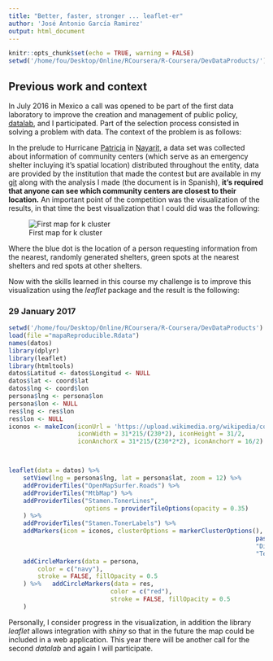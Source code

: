 ```yaml
---
title: "Better, faster, stronger ... leaflet-er"
author: 'José Antonio García Ramirez'
output: html_document
---
```


```r
knitr::opts_chunk$set(echo = TRUE, warning = FALSE)
setwd('/home/fou/Desktop/Online/RCoursera/R-Coursera/DevDataProducts/')
```

## Previous work and context

In July 2016 in Mexico a call was opened to be part of the first data laboratory to improve the creation and management of public policy, [datalab](https://datos.gob.mx/blog/abrimos-convocatoria-datalab?category=noticias), and I participated. 
Part of the selection process consisted in solving a problem with data. The context of the problem is as follows:

In the prelude to Hurricane [Patricia](https://en.wikipedia.org/wiki/Hurricane_Patricia) in [Nayarit](https://en.wikipedia.org/wiki/Nayarit), a data set  was collected about information of community centers (which serve as an emergency shelter incluying it's spatial location) distributed throughout the entity, data are provided by the institution that made the contest but are available in my [git](https://github.com/fou-foo/DataLab/blob/master/datalab.md) along with the analysis I made (the document is in Spanish), **it's required that anyone can see which community centers are closest to their location.**
An important point of the competition was the visualization of the results, in that time the best visualization that I could did was the following:

![First map for k cluster](mapaviejo1.png)



Where the blue dot is the location of a person requesting information from the nearest, randomly generated shelters, green spots at the nearest shelters and red spots at other shelters.

Now with the skills learned in this course my challenge is to improve this visualization using the *leaflet* package and the result is the following:

### 29 January 2017
```r
setwd('/home/fou/Desktop/Online/RCoursera/R-Coursera/DevDataProducts')
load(file ="mapaReproducible.Rdata")
names(datos)
library(dplyr)
library(leaflet)
library(htmltools)
datos$Latitud <- datos$Longitud <- NULL
datos$lat <- coord$lat
datos$lng <- coord$lon
persona$lng <- persona$lon 
persona$lon <- NULL
res$lng <- res$lon
res$lon <- NULL
iconos <- makeIcon(iconUrl = 'https://upload.wikimedia.org/wikipedia/commons/thumb/a/a5/CivilDefence.svg/700px-CivilDefence.svg.png',
				   iconWidth = 31*215/(230*2), iconHeight = 31/2,
				   iconAnchorX = 31*215/(230*2*2), iconAnchorY = 16/2)



leaflet(data = datos) %>%
	setView(lng = persona$lng, lat = persona$lat, zoom = 12) %>%
	addProviderTiles("OpenMapSurfer.Roads") %>%
	addProviderTiles("MtbMap") %>%
	addProviderTiles("Stamen.TonerLines",
					 options = providerTileOptions(opacity = 0.35)
	) %>%
	addProviderTiles("Stamen.TonerLabels") %>%
	addMarkers(icon = iconos, clusterOptions = markerClusterOptions(), popup = ~htmlEscape(
																	paste0("Refugio: ", Refugio, ".          ",
																	"Dirección: Municipio", Municipio,", ", Dirección, ".        ",
																	"Tel:", Telefono )	)) %>%
	addCircleMarkers(data = persona,
		color = c("navy"),
		stroke = FALSE, fillOpacity = 0.5
	) %>% 	addCircleMarkers(data = res,
							color = c("red"),
							stroke = FALSE, fillOpacity = 0.5
	)
```


Personally, I consider progress in the visualization, in addition the library _leaflet_ allows integration with _shiny_ so that in the future the map could be included in a web application. This year there will be another call for the second _datalab_ and again I will participate.